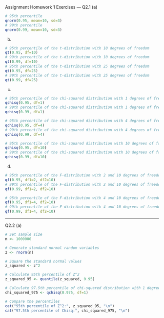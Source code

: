 Assignment 
Homework 1 Exercises
---
Q2.1
(a)
```r
# 95th percentile
qnorm(0.95, mean=10, sd=3)
# 99th percentile
qnorm(0.99, mean=10, sd=3)
```
(b)
```r
# 95th percentile of the t-distribution with 10 degrees of freedom
qt(0.95, df=10)
# 99th percentile of the t-distribution with 10 degrees of freedom
qt(0.99, df=10)
# 95th percentile of the t-distribution with 25 degrees of freedom
qt(0.95, df=25)
# 99th percentile of the t-distribution with 25 degrees of freedom
qt(0.99, df=25)
```
(c)
```r
# 95th percentile of the chi-squared distribution with 1 degrees of freedom
qchisq(0.95, df=1)
# 99th percentile of the chi-squared distribution with 1 degrees of freedom
qchisq(0.99, df=1)

# 95th percentile of the chi-squared distribution with 4 degrees of freedom
qchisq(0.95, df=4)
# 99th percentile of the chi-squared distribution with 4 degrees of freedom
qchisq(0.99, df=4)

# 95th percentile of the chi-squared distribution with 10 degrees of freedom
qchisq(0.95, df=10)
# 99th percentile of the chi-squared distribution with 10 degrees of freedom
qchisq(0.99, df=10)
```
(d)
```r
# 95th percentile of the F-distribution with 2 and 10 degrees of freedom
qf(0.95, df1=2, df2=10)
# 99th percentile of the F-distribution with 2 and 10 degrees of freedom
qf(0.99, df1=2, df2=10)

# 95th percentile of the F-distribution with 4 and 10 degrees of freedom
qf(0.95, df1=4, df2=10)
# 99th percentile of the F-distribution with 4 and 10 degrees of freedom
qf(0.99, df1=4, df2=10)
```
---
Q2.2
(a)
```r
# Set sample size
n <- 1000000

# Generate standard normal random variables
z <- rnorm(n)

# Square the standard normal values
z_squared <- z^2

# Calculate 95th percentile of Z^2
z_squared_95 <- quantile(z_squared, 0.95)

# Calculate 97.5th percentile of chi-squared distribution with 1 degree of freedom
chi_squared_975 <- qchisq(0.975, df=1)

# Compare the percentiles
cat("95th percentile of Z^2:", z_squared_95, "\n")
cat("97.5th percentile of Chisq:", chi_squared_975, "\n")
```
